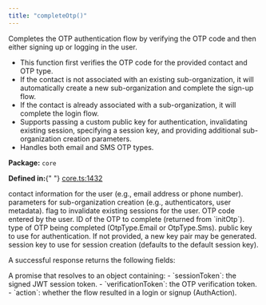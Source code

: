 ```yaml
---
title: "completeOtp()"
---
```



<H3Bordered text="Overview" />

Completes the OTP authentication flow by verifying the OTP code and then either signing up or logging in the user.

<ul>
  <li>
    This function first verifies the OTP code for the provided contact and OTP
    type.
  </li>
  <li>
    If the contact is not associated with an existing sub-organization, it will
    automatically create a new sub-organization and complete the sign-up flow.
  </li>
  <li>
    If the contact is already associated with a sub-organization, it will
    complete the login flow.
  </li>
  <li>
    Supports passing a custom public key for authentication, invalidating
    existing session, specifying a session key, and providing additional
    sub-organization creation parameters.
  </li>
  <li>Handles both email and SMS OTP types.</li>
</ul>

<p>
  <strong>Package:</strong> <code>core</code>
</p>

<p>
  <strong>Defined in:</strong>{" "}
  <a href="https://github.com/tkhq/sdk/blob/main/packages/core/src/__clients__/core.ts#L1432">
    core.ts:1432
  </a>
</p>

<H3Bordered text="Parameters" />

<ParamField body="params" type="object" required={true} path="params">
  <Expandable title="params details">
    <NestedParam
      parentKey="params"
      childKey="contact"
      type="string"
      required={true}
    >
      contact information for the user (e.g., email address or phone number).
    </NestedParam>
    <NestedParam
      parentKey="params"
      childKey="createSubOrgParams"
      type="CreateSubOrgParams"
      required={false}
    >
      parameters for sub-organization creation (e.g., authenticators, user
      metadata).
    </NestedParam>
    <NestedParam
      parentKey="params"
      childKey="invalidateExisting"
      type="boolean"
      required={false}
    >
      flag to invalidate existing sessions for the user.
    </NestedParam>
    <NestedParam
      parentKey="params"
      childKey="otpCode"
      type="string"
      required={true}
    >
      OTP code entered by the user.
    </NestedParam>
    <NestedParam
      parentKey="params"
      childKey="otpId"
      type="string"
      required={true}
    >
      ID of the OTP to complete (returned from `initOtp`).
    </NestedParam>
    <NestedParam
      parentKey="params"
      childKey="otpType"
      type="OtpType"
      required={true}
    >
      type of OTP being completed (OtpType.Email or OtpType.Sms).
    </NestedParam>
    <NestedParam
      parentKey="params"
      childKey="publicKey"
      type="string"
      required={false}
    >
      public key to use for authentication. If not provided, a new key pair may
      be generated.
    </NestedParam>
    <NestedParam
      parentKey="params"
      childKey="sessionKey"
      type="string"
      required={false}
    >
      session key to use for session creation (defaults to the default session
      key).
    </NestedParam>
  </Expandable>
</ParamField>

<H3Bordered text="Response" />A successful response returns the following
fields:

<ResponseField name="returns" type="BaseAuthResult & object" required={true}>
  A promise that resolves to an object containing: - `sessionToken`: the signed
  JWT session token. - `verificationToken`: the OTP verification token. -
  `action`: whether the flow resulted in a login or signup (AuthAction).
</ResponseField>
